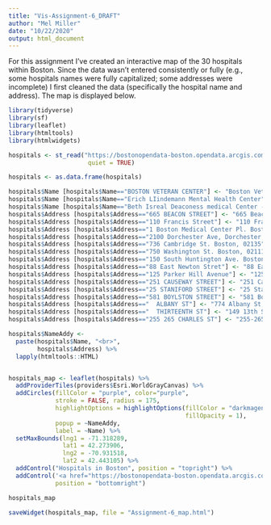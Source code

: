 ```yaml
---
title: "Vis-Assignment-6_DRAFT"
author: "Mel Miller"
date: "10/22/2020"
output: html_document
---
```


For this assignment I've created an interactive map of the 30 hospitals within Boston. Since the data wasn't entered consistently or fully (e.g., some hospitals names were fully capitalized; some addresses were incomplete) I first cleaned the data (specifically the hospital name and address). The map is displayed below.

```r
library(tidyverse)
library(sf)
library(leaflet)
library(htmltools)
library(htmlwidgets)
```

```r
hospitals <- st_read("https://bostonopendata-boston.opendata.arcgis.com/datasets/8f1e5741a4ee4c0f82925d17aab3c002_2.geojson?outSR=%7B%22latestWkid%22%3A2249%2C%22wkid%22%3A102686%7D",
                      quiet = TRUE)
```

```r
hospitals <- as.data.frame(hospitals)

hospitals$Name [hospitals$Name=="BOSTON VETERAN CENTER"] <- "Boston Veteran Center"
hospitals$Name [hospitals$Name=="Erich LIindemann Mental Health Center"] <- "Erich Lindemann Mental Health Center"
hospitals$Name [hospitals$Name=="Beth Isreal Deaconess medical Center - East Campus"] <- "Beth Isreal Deaconess Medical Center - East Campus"
hospitals$Address [hospitals$Address=="665 BEACON STREET"] <- "665 Beacon St, Boston, MA 02215"
hospitals$Address [hospitals$Address=="110 Francis Street"] <- "110 Francis St, Boston, MA 02215"
hospitals$Address [hospitals$Address=="1 Boston Medical Center Pl. Boston, 02118"] <- "1 Boston Medical Center Pl, Boston, 02118"
hospitals$Address [hospitals$Address=="2100 Dorchester Ave, Dorchester, MA, 02124"] <- "2100 Dorchester Ave, Boston, MA, 02124"
hospitals$Address [hospitals$Address=="736 Cambridge St. Boston, 02135"] <- "736 Cambridge St, Boston, 02135"
hospitals$Address [hospitals$Address=="750 Washington St. Boston, 02111"] <- "750 Washington St, Boston, 02111"
hospitals$Address [hospitals$Address=="150 South Huntington Ave. Boston, 02130"] <- "150 South Huntington Ave, Boston, 02130"
hospitals$Address [hospitals$Address=="88 East Newton Stret"] <- "88 East Newton St, Boston, MA 02118"
hospitals$Address [hospitals$Address=="125 Parker Hill Avenue"] <- "125 Parker Hill Ave, Boston, MA 02120"
hospitals$Address [hospitals$Address=="251 CAUSEWAY STREET"] <- "251 Causeway St, Boston, MA 02114"
hospitals$Address [hospitals$Address=="25 STANIFORD STREET"] <- "25 Staniford St, Boston, MA 02114"
hospitals$Address [hospitals$Address=="581 BOYLSTON STREET"] <- "581 Boylston St, Boston, MA 02116"
hospitals$Address [hospitals$Address=="  ALBANY ST"] <- "774 Albany St, Boston, MA 02118"
hospitals$Address [hospitals$Address=="  THIRTEENTH ST"] <- "149 13th St, Boston, MA 02129"
hospitals$Address [hospitals$Address=="255 265 CHARLES ST"] <- "255-265 Charles St, Boston, MA 02114"
```

```r

hospitals$NameAddy <-
  paste(hospitals$Name, "<br>",
        hospitals$Address) %>%
  lapply(htmltools::HTML)


hospitals_map <- leaflet(hospitals) %>%
  addProviderTiles(providers$Esri.WorldGrayCanvas) %>%
  addCircles(fillColor = "purple", color="purple",
             stroke = FALSE, radius = 175,
             highlightOptions = highlightOptions(fillColor = "darkmagenta",
                                                 fillOpacity = 1),
             popup = ~NameAddy,
             label = ~Name) %>%
  setMaxBounds(lng1 = -71.318289,
               lat1 = 42.273906,
               lng2 = -70.931518,
               lat2 = 42.443105) %>%
  addControl("Hospitals in Boston", position = "topright") %>%
  addControl('<a href="https://bostonopendata-boston.opendata.arcgis.com/datasets/8f1e5741a4ee4c0f82925d17aab3c002_2.geojson?outSR=%7B%22latestWkid%22%3A2249%2C%22wkid%22%3A102686%7D">Data source</a>',
             position = "bottomright") 

hospitals_map 
```



```r
saveWidget(hospitals_map, file = "Assignment-6_map.html")
```

